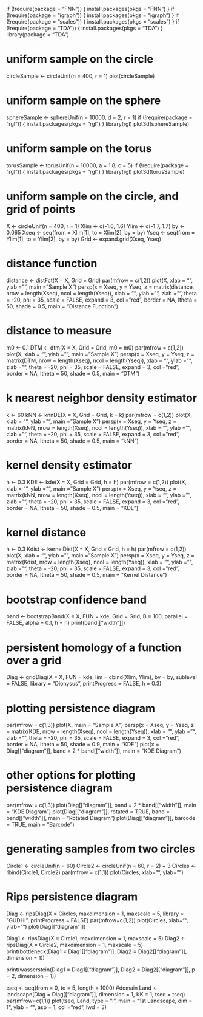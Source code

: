 if (!require(package = "FNN")) {
install.packages(pkgs = "FNN")
}
if (!require(package = "igraph")) {
install.packages(pkgs = "igraph")
}
if (!require(package = "scales")) {
install.packages(pkgs = "scales")
}
if (!require(package = "TDA")) {
install.packages(pkgs = "TDA")
}
library(package = "TDA")

##########################################################################
# uniform sample on the circle
##########################################################################
circleSample <- circleUnif(n = 400, r = 1)
plot(circleSample)


##########################################################################
# uniform sample on the sphere
##########################################################################
sphereSample <- sphereUnif(n = 10000, d = 2, r = 1)
if (!require(package = "rgl")) {
install.packages(pkgs = "rgl")
}
library(rgl)
plot3d(sphereSample)

##########################################################################
# uniform sample on the torus
##########################################################################
torusSample <- torusUnif(n = 10000, a = 1.8, c = 5)
if (!require(package = "rgl")) {
install.packages(pkgs = "rgl")
}
library(rgl)
plot3d(torusSample)


##########################################################################
# uniform sample on the circle, and grid of points
##########################################################################
X <- circleUnif(n = 400, r = 1)
Xlim <- c(-1.6, 1.6)
Ylim <- c(-1.7, 1.7)
by <- 0.065
Xseq <- seq(from = Xlim[1], to = Xlim[2], by = by)
Yseq <- seq(from = Ylim[1], to = Ylim[2], by = by)
Grid <- expand.grid(Xseq, Yseq)

##########################################################################
# distance function
##########################################################################
distance <- distFct(X = X, Grid = Grid)
par(mfrow = c(1,2))
plot(X, xlab = "", ylab = "", main = "Sample X")
persp(x = Xseq, y = Yseq,
z = matrix(distance, nrow = length(Xseq), ncol = length(Yseq)),
xlab = "", ylab = "", zlab = "", theta = -20, phi = 35, scale = FALSE,
expand = 3, col = "red", border = NA, ltheta = 50, shade = 0.5,
main = "Distance Function")


##########################################################################
# distance to measure
##########################################################################
m0 <- 0.1
DTM <- dtm(X = X, Grid = Grid, m0 = m0)
par(mfrow = c(1,2))
plot(X, xlab = "", ylab = "", main = "Sample X")
persp(x = Xseq, y = Yseq,
z = matrix(DTM, nrow = length(Xseq), ncol = length(Yseq)),
xlab = "", ylab = "", zlab = "", theta = -20, phi = 35, scale = FALSE,
expand = 3, col = "red", border = NA, ltheta = 50, shade = 0.5,
main = "DTM")

##########################################################################
# k nearest neighbor density estimator
##########################################################################
k <- 60
kNN <- knnDE(X = X, Grid = Grid, k = k)
par(mfrow = c(1,2))
plot(X, xlab = "", ylab = "", main = "Sample X")
persp(x = Xseq, y = Yseq,
z = matrix(kNN, nrow = length(Xseq), ncol = length(Yseq)),
xlab = "", ylab = "", zlab = "", theta = -20, phi = 35, scale = FALSE,
expand = 3, col = "red", border = NA, ltheta = 50, shade = 0.5,
main = "kNN")


##########################################################################
# kernel density estimator
##########################################################################
h <- 0.3
KDE <- kde(X = X, Grid = Grid, h = h)
par(mfrow = c(1,2))
plot(X, xlab = "", ylab = "", main = "Sample X")
persp(x = Xseq, y = Yseq,
z = matrix(kNN, nrow = length(Xseq), ncol = length(Yseq)),
xlab = "", ylab = "", zlab = "", theta = -20, phi = 35, scale = FALSE,
expand = 3, col = "red", border = NA, ltheta = 50, shade = 0.5,
main = "KDE")


##########################################################################
# kernel distance
##########################################################################
h <- 0.3
Kdist <- kernelDist(X = X, Grid = Grid, h = h)
par(mfrow = c(1,2))
plot(X, xlab = "", ylab = "", main = "Sample X")
persp(x = Xseq, y = Yseq,
z = matrix(Kdist, nrow = length(Xseq), ncol = length(Yseq)),
xlab = "", ylab = "", zlab = "", theta = -20, phi = 35, scale = FALSE,
expand = 3, col = "red", border = NA, ltheta = 50, shade = 0.5,
main = "Kernel Distance")

##########################################################################
# bootstrap confidence band
##########################################################################
band <- bootstrapBand(X = X, FUN = kde, Grid = Grid, B = 100,
parallel = FALSE, alpha = 0.1, h = h)
print(band[["width"]])


##########################################################################
# persistent homology of a function over a grid
##########################################################################
Diag <- gridDiag(X = X, FUN = kde, lim = cbind(Xlim, Ylim), by = by,
sublevel = FALSE, library = "Dionysus", printProgress = FALSE, h = 0.3)


##########################################################################
# plotting persistence diagram
##########################################################################
par(mfrow = c(1,3))
plot(X, main = "Sample X")
persp(x = Xseq, y = Yseq,
z = matrix(KDE, nrow = length(Xseq), ncol = length(Yseq)),
xlab = "", ylab = "", zlab = "", theta = -20, phi = 35, scale = FALSE,
expand = 3, col = "red", border = NA, ltheta = 50, shade = 0.9,
main = "KDE")
plot(x = Diag[["diagram"]], band = 2 * band[["width"]], main = "KDE Diagram")


##########################################################################
# other options for plotting persistence diagram
##########################################################################
par(mfrow = c(1,3))
plot(Diag[["diagram"]], band = 2 * band[["width"]], main = "KDE Diagram")
plot(Diag[["diagram"]], rotated = TRUE, band = band[["width"]],
main = "Rotated Diagram")
plot(Diag[["diagram"]], barcode = TRUE, main = "Barcode")

##########################################################################
# generating samples from two circles
##########################################################################
Circle1 <- circleUnif(n = 60)
Circle2 <- circleUnif(n = 60, r = 2) + 3
Circles <- rbind(Circle1, Circle2)
par(mfrow = c(1,1))
plot(Circles, xlab="", ylab="")

##########################################################################
# Rips persistence diagram
##########################################################################
Diag <- ripsDiag(X = Circles, maxdimension = 1, maxscale = 5,
library = "GUDHI", printProgress = FALSE)
par(mfrow=c(1,2))
plot(Circles, xlab="", ylab="")
plot(Diag[["diagram"]])

Diag1 <- ripsDiag(X = Circle1, maxdimension = 1, maxscale = 5)
Diag2 <- ripsDiag(X = Circle2, maxdimension = 1, maxscale = 5)
print(bottleneck(Diag1 = Diag1[["diagram"]], Diag2 = Diag2[["diagram"]],
dimension = 1))

print(wasserstein(Diag1 = Diag1[["diagram"]], Diag2 = Diag2[["diagram"]],
p = 2, dimension = 1))

tseq <- seq(from = 0, to = 5, length = 1000) #domain
Land <- landscape(Diag = Diag[["diagram"]], dimension = 1, KK = 1, tseq = tseq)
par(mfrow=c(1,1))
plot(tseq, Land, type = "l", main = "1st Landscape, dim = 1", ylab = "",
asp = 1, col = "red", lwd = 3)
